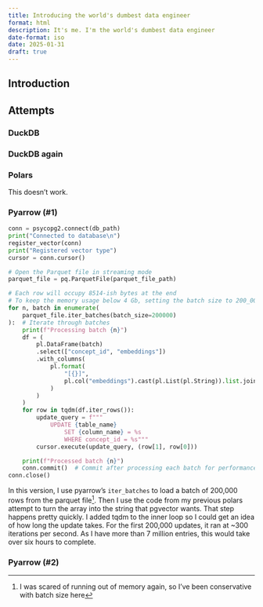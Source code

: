 ```yaml
---
title: Introducing the world's dumbest data engineer
format: html
description: It's me. I'm the world's dumbest data engineer
date-format: iso
date: 2025-01-31
draft: true
---
```


## Introduction

## Attempts
### DuckDB

### DuckDB again

### Polars

This doesn't work. 

### Pyarrow (#1)

```python
conn = psycopg2.connect(db_path)
print("Connected to database\n")
register_vector(conn)
print("Registered vector type")
cursor = conn.cursor()

# Open the Parquet file in streaming mode
parquet_file = pq.ParquetFile(parquet_file_path)

# Each row will occupy 8514-ish bytes at the end
# To keep the memory usage below 4 Gb, setting the batch size to 200_000
for n, batch in enumerate(
    parquet_file.iter_batches(batch_size=200000)
):  # Iterate through batches
    print(f"Processing batch {n}")
    df = (
        pl.DataFrame(batch)
        .select(["concept_id", "embeddings"])
        .with_columns(
            pl.format(
                "[{}]",
                pl.col("embeddings").cast(pl.List(pl.String)).list.join(","),
            )
        )
    )
    for row in tqdm(df.iter_rows()):
        update_query = f"""
            UPDATE {table_name}
                SET {column_name} = %s
                WHERE concept_id = %s"""
        cursor.execute(update_query, (row[1], row[0]))

    print(f"Processed batch {n}")
    conn.commit()  # Commit after processing each batch for performance
conn.close()
```

In this version, I use pyarrow's `iter_batches` to load a batch of 200,000 rows from the parquet file^[I was scared of running out of memory again, so I've been conservative with batch size here].
Then I use the code from my previous polars attempt to turn the array into the string that pgvector wants.
That step happens pretty quickly.
I added tqdm to the inner loop so I could get an idea of how long the update takes.
For the first 200,000 updates, it ran at ~300 iterations per second.
As I have more than 7 million entries, this would take over six hours to complete.

### Pyarrow (#2)

